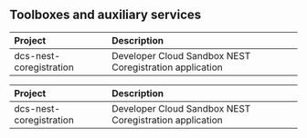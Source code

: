 ## Toolboxes and auxiliary services
<table>
 <thead>
  <tr>
   <th style="text-align:left;"> Project </th>
   <th style="text-align:left;"> Description </th>
  </tr>
 </thead>
<tbody>
  <tr>
   <td style="text-align:left;"> dcs-nest-coregistration </td>
   <td style="text-align:left;"> Developer Cloud Sandbox NEST Coregistration application </td>
  </tr>
</tbody>
</table>
<table>
 <thead>
  <tr>
   <th style="text-align:left;"> Project </th>
   <th style="text-align:left;"> Description </th>
  </tr>
 </thead>
<tbody>
  <tr>
   <td style="text-align:left;"> dcs-nest-coregistration </td>
   <td style="text-align:left;"> Developer Cloud Sandbox NEST Coregistration application </td>
  </tr>
</tbody>
</table>
